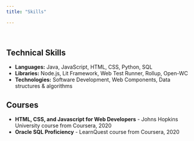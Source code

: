 ```yaml
---
title: "Skills"

---
```

<br/>

## Technical Skills
- **Languages:** Java, JavaScript, HTML, CSS, Python, SQL
- **Libraries:** Node.js, Lit Framework, Web Test Runner, Rollup, Open-WC
- **Technologies:** Software Development, Web Components, Data structures & algorithms

## Courses
- **HTML, CSS, and Javascript for Web Developers** - Johns Hopkins University course from Coursera, 2020
- **Oracle SQL Proficiency** - LearnQuest course from Coursera, 2020